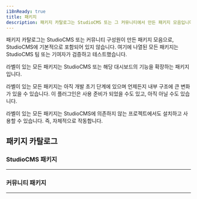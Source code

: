 ```yaml
---
i18nReady: true
title: 패키지
description: 패키지 카탈로그는 StudioCMS 또는 그 커뮤니티에서 만든 패키지 모음입니다.
---
```



패키지 카탈로그는 StudioCMS 또는 커뮤니티 구성원이 만든 패키지 모음으로, StudioCMS에 기본적으로 포함되어 있지 않습니다. 여기에 나열된 모든 패키지는 StudioCMS 팀 또는 기여자가 검증하고 테스트했습니다.

<Badge text="플러그인" variant="tip"/> 라벨이 있는 모든 패키지는 StudioCMS 또는 해당 대시보드의 기능을 확장하는 패키지입니다.

<Badge text="실험적" variant="danger" /> 라벨이 있는 모든 패키지는 아직 개발 초기 단계에 있으며 언제든지 내부 구조에 큰 변화가 있을 수 있습니다. 이 플러그인은 사용 준비가 되었을 수도 있고, 아직 아닐 수도 있습니다.

<Badge text="누구나 사용 가능" variant="caution"/> 라벨이 있는 모든 패키지는 StudioCMS에 의존하지 않는 프로젝트에서도 설치하고 사용할 수 있습니다. 즉, 자체적으로 작동합니다.

## 패키지 카탈로그

### StudioCMS 패키지
---

<PackageCatalog catalog="studiocms" />

### 커뮤니티 패키지
---

<PackageCatalog catalog="community" />
